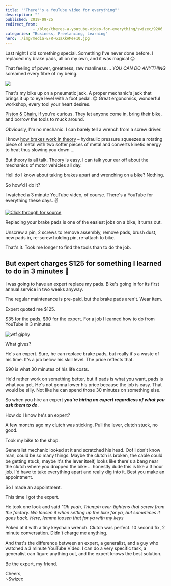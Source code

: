 ```yaml
---
title: '"There''s a YouTube video for everything"'
description: ""
published: 2019-09-25
redirect_from: 
            - /blog/theres-a-youtube-video-for-everything/swizec/9206
categories: "Business, Freelancing, Learning"
hero: ./img/media-EFR-61aXkAMeF10.jpg
---
```

Last night I did something special. Something I've never done before. I replaced my brake pads, all on my own, and it was magical 😍





That feeling of power, greatness, raw manliness ... _YOU CAN DO ANYTHING_ screamed every fibre of my being.



[![](./img/media-EFR-61aXkAMeF10.jpg)](https://twitter.com/Swizec/status/1176704975382224896)



That's my bike up on a pneumatic jack. A proper mechanic's jack that brings it up to eye level with a foot pedal. 😍 Great ergonomics, wonderful workshop, every tool your heart desires.



[Piston & Chain](https://pistonandchain.com/), if you're curious. They let anyone come in, bring their bike, and borrow the tools to muck around.



Obviously, I'm no mechanic. I can barely tell a wrench from a screw driver.



I know [how brakes work in theory](https://en.wikipedia.org/wiki/Disc_brake) – hydraulic pressure squeezes a rotating piece of metal with two softer pieces of metal and converts kinetic energy to heat thus slowing you down ...



But theory is all talk. Theory is easy. I can talk your ear off about the mechanics of motor vehicles all day.



Hell do I know about taking brakes apart and wrenching on a bike? Nothing.



So how'd I do it?



I watched a 3 minute YouTube video, of course. There's a YouTube for everything these days. ✌️





[![Click through for source](./img/techletter.app-screenshot-1569427778894.png)](https://www.youtube.com/watch?v=Ji0phl_znEU)





Replacing your brake pads is one of the easiest jobs on a bike, it turns out.



Unscrew a pin, 2 screws to remove assembly, remove pads, brush dust, new pads in, re-screw holding pin, re-attach to bike.



That's it. Took me longer to find the tools than to do the job.



## But expert charges $125 for something I learned to do in 3 minutes 🤔



I was going to have an expert replace my pads. Bike's going in for its first annual service in two weeks anyway.



The regular maintenance is pre-paid, but the brake pads aren't. Wear item.



Expert quoted me $125.



$35 for the pads, $90 for the expert. For a job I learned how to do from YouTube in 3 minutes.



![wtf giphy](./img/media-pPhyAv5t9V8djyRFJH-giphy-downsized-medium.gif)



What gives?



He's an expert. Sure, he can replace brake pads, but really it's a waste of his time. It's a job below his skill level. The price reflects that.



$90 is what 30 minutes of his life costs.



He'd rather work on something better, but if pads is what you want, pads is what you get. He's not gonna lower his price because the job is easy. That would be silly. Not like he can spend those 30 minutes on something else.



So when you hire an expert **_you're hiring an expert regardless of what you ask them to do_**.



How do I know he's an expert?



A few months ago my clutch was sticking. Pull the lever, clutch stuck, no good.



Took my bike to the shop.



Generalist mechanic looked at it and scratched his head. Oof I don't know man, could be so many things. Maybe the clutch is broken, the cable could be getting stuck, maybe it's the lever itself, looks like there's a bang near the clutch where you dropped the bike ... honestly dude this is like a 3 hour job. I'd have to take everything apart and really dig into it. Best you make an appointment.



So I made an appointment.



This time I got the expert.



He took one look and said _"Oh yeah, Triumph over-tightens that screw from the factory. We loosen it when setting up the bike for ya, but sometimes it goes back. Here, lemme loosen that for ya with my keys_



Poked at it with a tiny keychain wrench. Clutch was perfect. 10 second fix, 2 minute conversation. Didn't charge me anything.



And that's the difference between an expert, a generalist, and a guy who watched a 3 minute YouTube Video. I can do a very specific task, a generalist can figure anything out, and the expert knows the best solution.



Be the expert, my friend.



Cheers,  
~Swizec